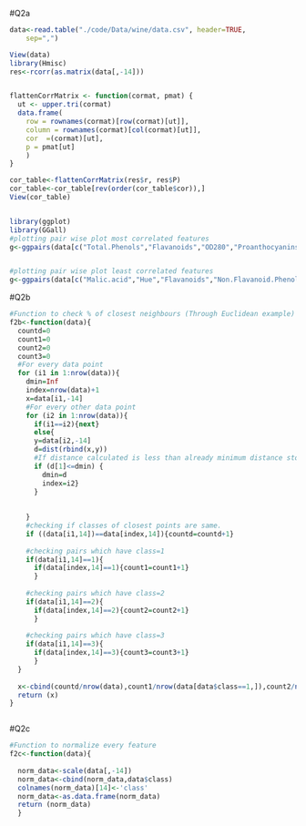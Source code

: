 
#Q2a

```r
data<-read.table("./code/Data/wine/data.csv", header=TRUE, 
    sep=",")

View(data)
library(Hmisc)
res<-rcorr(as.matrix(data[,-14]))  


flattenCorrMatrix <- function(cormat, pmat) {
  ut <- upper.tri(cormat)
  data.frame(
    row = rownames(cormat)[row(cormat)[ut]],
    column = rownames(cormat)[col(cormat)[ut]],
    cor  =(cormat)[ut],
    p = pmat[ut]
    )
}

cor_table<-flattenCorrMatrix(res$r, res$P)
cor_table<-cor_table[rev(order(cor_table$cor)),]
View(cor_table)  


library(ggplot)
library(GGall)
#plotting pair wise plot most correlated features
g<-ggpairs(data[c("Total.Phenols","Flavanoids","OD280","Proanthocyanins")],title="Pairwise plot of 4 most correlated features")


#plotting pair wise plot least correlated features
g<-ggpairs(data[c("Malic.acid","Hue","Flavanoids","Non.Flavanoid.Phenols","color.intensity","OD280")],title="Pairwise plot of 4 least correlated features")
```  



#Q2b
```r

#Function to check % of closest neighbours (Through Euclidean example) having same classes  
f2b<-function(data){
  countd=0
  count1=0
  count2=0
  count3=0
  #For every data point 
  for (i1 in 1:nrow(data)){
    dmin=Inf
    index=nrow(data)+1
    x=data[i1,-14]
    #For every other data point
    for (i2 in 1:nrow(data)){
      if(i1==i2){next}
      else{
      y=data[i2,-14]  
      d=dist(rbind(x,y))
      #If distance calculated is less than already minimum distance stored then update
      if (d[1]<=dmin) {
        dmin=d
        index=i2}
      }
      
      
    }
    #checking if classes of closest points are same.
    if ((data[i1,14])==data[index,14]){countd=countd+1}
    
    #checking pairs which have class=1
    if(data[i1,14]==1){
      if(data[index,14]==1){count1=count1+1}
      }
    
    #checking pairs which have class=2
    if(data[i1,14]==2){
      if(data[index,14]==2){count2=count2+1}
      }
    
    #checking pairs which have class=3
    if(data[i1,14]==3){
      if(data[index,14]==3){count3=count3+1}
      }
  }
  
  x<-cbind(countd/nrow(data),count1/nrow(data[data$class==1,]),count2/nrow(data[data$class==2,]),count3/nrow(data[data$class==3,]))
  return (x)
}



```


#Q2c
```r
#Function to normalize every feature
f2c<-function(data){
  
  norm_data<-scale(data[,-14])
  norm_data<-cbind(norm_data,data$class)
  colnames(norm_data)[14]<-'class'
  norm_data<-as.data.frame(norm_data)
  return (norm_data)
  } 


```